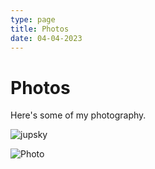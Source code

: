 ```yaml
---
type: page
title: Photos
date: 04-04-2023
---
```


# Photos

Here's some of my photography.


<Image
  src="jupSky.jpg"
  alt="jupsky"
  width={1125}
  height={750}
  priority
  className="next-image"
/>


<Image
  src="/images/photo.jpg"
  alt="Photo"
  width={1125}
  height={750}
  priority
  className="next-image"
/>